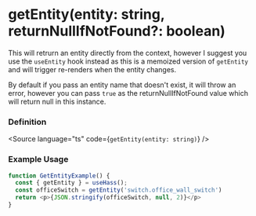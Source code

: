 
<Meta title="HOOKS/useHass/getEntity" />

# getEntity(entity: string, returnNullIfNotFound?: boolean)
This will retrurn an entity directly from the context, however I suggest you use the `useEntity` hook instead as this
is a memoized version of `getEntity` and will trigger re-renders when the entity changes.

By default if you pass an entity name that doesn't exist, it will throw an error, however you can pass `true` as the returnNullIfNotFound value which will return
null in this instance.

### Definition
<Source language="ts" code={`getEntity(entity: string)`} />


### Example Usage

```ts
function GetEntityExample() {
  const { getEntity } = useHass();
  const officeSwitch = getEntity('switch.office_wall_switch')
  return <p>{JSON.stringify(officeSwitch, null, 2)}</p>
}

